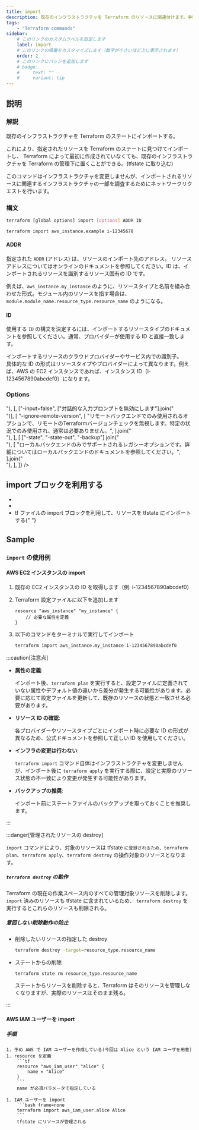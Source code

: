 ```yaml
---
title: import
description: 既存のインフラストラクチャを Terraform のリソースに関連付けます。手動で作成されたリソースを管理下に置く際に使用します。
tags:
    - "Terraform commands"
sidebar:
    # このリンクのカスタムラベルを設定します
    label: import
    # このリンクの順番をカスタマイズします（数字が小さいほど上に表示されます）
    order: 2
    # このリンクにバッジを追加します
    # badge:
    #     text: ""
    #     variant: tip
---
```



## 説明

### 解説

既存のインフラストラクチャを Terraform のステートにインポートする。

これにより、指定されたリソースを Terraform のステートに見つけてインポートし、
Terraform によって最初に作成されていなくても、既存のインフラストラクチャを Terraform の管理下に置くことができる。(tfstate に取り込む)

このコマンドはインフラストラクチャを変更しませんが、インポートされるリソースに関連するインフラストラクチャの一部を調査するためにネットワークリクエストを行います。

### 構文

```bash frame="none"
terraform [global options] import [options] ADDR ID

terraform import aws_instance.example i-12345678
```

#### ADDR

指定された `ADDR` (アドレス) は、リソースのインポート先のアドレス。
リソースアドレスについてはオンラインのドキュメントを参照してください。ID は、インポートされるリソースを識別するリソース固有の ID です。

例えば、`aws_instance.my_instance` のように、リソースタイプと名前を組み合わせた形式。モジュール内のリソースを指す場合は、`module.module_name.resource_type.resource_name` のようになる。

#### ID

使用する `ID` の構文を決定するには、インポートするリソースタイプのドキュメントを参照してください。通常、プロバイダーが使用する ID と直接一致します。

インポートするリソースのクラウドプロバイダーやサービス内での識別子。  
具体的な ID の形式はリソースタイプやプロバイダーによって異なります。例えば、AWS の EC2 インスタンスであれば、インスタンス ID（i-1234567890abcdef0）になります。

### Options

<Table
    caption=""
    columns={["Option", "説明"]}
    data={[
        [
            "-config=path",
            [
                "プロバイダーを設定するために使用するTerraform設定ファイルのディレクトリへのパス。",
                "デフォルトは現在の作業ディレクトリ（`pwd`）です。",
                "設定ファイルが存在しない場合、入力プロンプトまたは環境変数を介して提供する必要があります。",
            ].join("<br/>"),
        ],
        ["-input=false", ["対話的な入力プロンプトを無効にします"].join("<br/>")],
        [
            "-ignore-remote-version",
            [
                "リモートバックエンドでのみ使用されるオプションで、リモートのTerraformバージョンチェックを無視します。特定の状況でのみ使用され、通常は必要ありません。",
            ].join("<br/>"),
        ],
        [
            ["-state", "-state-out", "-backup"].join("<br/>"),
            [
                "ローカルバックエンドのみでサポートされるレガシーオプションです。詳細についてはローカルバックエンドのドキュメントを参照してください。",
            ].join("<br/>"),
        ],
    ]}
/>

## import ブロックを利用する

-   <LinkPreview url="https://dev.classmethod.jp/articles/terraform-import-twoway/" type="inline" />
-   <LinkPreview url="https://dev.classmethod.jp/articles/terraform-import-command-and-import-block/" type="inline" />
-   <LinkPreview url="https://cross-black777.hatenablog.com/entry/2017/07/24/235614" type="inline" />
    tf ファイルの import ブロックを利用して、リソースを tfstate にインポートする{" "}

## Sample

<LinkPreview url="https://dev.classmethod.jp/articles/terraform-import-twoway/" />

### `import` の使用例

#### AWS EC2 インスタンスの import

<Steps>

1.  既存の EC2 インスタンスの ID を取得します（例: i-1234567890abcdef0）

1.  Terraform 設定ファイルに以下を追加します

    ```hcl
    resource "aws_instance" "my_instance" {
        // 必要な属性を定義
    }
    ```

1.  以下のコマンドをターミナルで実行してインポート

    ```bash frame=none
    terraform import aws_instance.my_instance i-1234567890abcdef0
    ```

</Steps>

:::caution[注意点]

-   **属性の定義**:

    インポート後、`terraform plan` を実行すると、設定ファイルに定義されていない属性やデフォルト値の違いから差分が発生する可能性があります。必要に応じて設定ファイルを更新して、既存のリソースの状態と一致させる必要があります。

-   **リソース ID の確認**:

    各プロバイダーやリソースタイプごとにインポート時に必要な ID の形式が異なるため、公式ドキュメントを参照して正しい ID を使用してください。

-   **インフラの変更は行わない**:

    `terraform import` コマンド自体はインフラストラクチャを変更しませんが、インポート後に `terraform apply` を実行する際に、設定と実際のリソース状態の不一致により変更が発生する可能性があります。

-   **バックアップの推奨**:

    インポート前にステートファイルのバックアップを取っておくことを推奨します。

:::

:::danger[管理されたリソースの destroy]

`import` コマンドにより、対象のリソースは tfstate `に登録されるため、terraform plan`、`terraform apply`、`terraform destroy` の操作対象のリソースとなります。

##### `terraform destroy` の動作

Terraform の現在の作業スペース内のすべての管理対象リソースを削除します。  
`import` 済みのリソースも tfstate に含まれているため、 `terraform destroy` を実行するとこれらのリソースも削除される。

##### 意図しない削除動作の防止

-   削除したいリソースの指定した destroy

    ```bash frame=none
    terraform destroy -target=resource_type.resource_name
    ```

-   ステートからの削除

    ```bash frame=none
    terraform state rm resource_type.resource_name
    ```

    ステートからリソースを削除すると、Terraform はそのリソースを管理しなくなりますが、実際のリソースはそのまま残る。

:::

#### AWS IAM ユーザーを import

##### 手順

<Steps>

    1. 予め AWS で IAM ユーザーを作成している(今回は Alice という IAM ユーザを用意)
    1. resource を定義
        ```tf
        resource "aws_iam_user" "alice" {
            name = "Alice"
        }
        ```
        name が必須パラメータで指定している

    1. IAM ユーザーを import
        ```bash frame=none
        terraform import aws_iam_user.alice Alice
        ```
        tfstate にリソースが管理される

</Steps>
